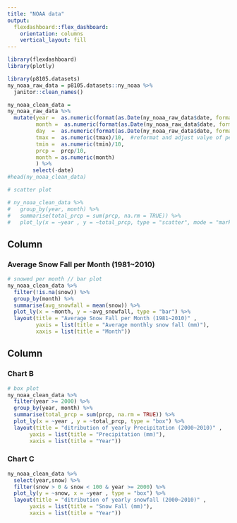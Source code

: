 ```yaml
---
title: "NOAA data"
output: 
  flexdashboard::flex_dashboard:
    orientation: columns
    vertical_layout: fill
---
```


```r
library(flexdashboard)
library(plotly)
```

```r
library(p8105.datasets)
ny_noaa_raw_data = p8105.datasets::ny_noaa %>% 
  janitor::clean_names()
```
```r
ny_noaa_clean_data = 
ny_noaa_raw_data %>%
  mutate(year =  as.numeric(format(as.Date(ny_noaa_raw_data$date, format = "%d/%m/%Y"), "%Y")),   #reformat year month and day
         month =  as.numeric(format(as.Date(ny_noaa_raw_data$date, format = "%d/%m/%Y"), "%m")),
         day  =  as.numeric(format(as.Date(ny_noaa_raw_data$date, format = "%d/%m/%Y"), "%d")), 
         tmax =  as.numeric(tmax)/10,  #reformat and adjust valye of perciptation and min/max temp
         tmin =  as.numeric(tmin)/10,
         prcp =  prcp/10, 
         month = as.numeric(month)
         ) %>% 
        select(-date)
#head(ny_noaa_clean_data)
```


```r
# scatter plot 

# ny_noaa_clean_data %>% 
#   group_by(year, month) %>% 
#   summarise(total_prcp = sum(prcp, na.rm = TRUE)) %>% 
#   plot_ly(x = ~year , y = ~total_prcp, type = "scatter", mode = "markers")
```




Column {data-width=650}
-----------------------------------------------------------------------

### Average Snow Fall per Month (1981~2010)

```r
# snowed per month // bar plot
ny_noaa_clean_data %>% 
  filter(!is.na(snow)) %>% 
  group_by(month) %>% 
  summarise(avg_snowfall = mean(snow)) %>%
  plot_ly(x = ~month, y = ~avg_snowfall, type = "bar") %>% 
  layout(title = "Average Snow Fall per Month (1981~2010)" , 
         yaxis = list(title = "Average monthly snow fall (mm)"), 
         xaxis = list(title = "Month"))

```

Column {data-width=350}
-----------------------------------------------------------------------

### Chart B

```r
# box plot
ny_noaa_clean_data %>% 
  filter(year >= 2000) %>% 
  group_by(year, month) %>% 
  summarise(total_prcp = sum(prcp, na.rm = TRUE)) %>% 
  plot_ly(x = ~year , y = ~total_prcp, type = "box") %>% 
  layout(title = "ditribution of yearly Precipitation (2000~2010)" , 
       yaxis = list(title = "Precipitation (mm)"), 
       xaxis = list(title = "Year"))  
```

### Chart C

```r

ny_noaa_clean_data %>% 
  select(year,snow) %>% 
  filter(snow > 0 & snow < 100 & year >= 2000) %>% 
  plot_ly(y = ~snow, x = ~year , type = "box") %>% 
  layout(title = "ditribution of yearly snowfall (2000~2010)" , 
       yaxis = list(title = "Snow Fall (mm)"), 
       xaxis = list(title = "Year"))
```



